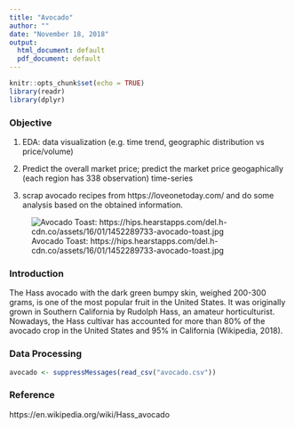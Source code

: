 ---
title: "Avocado"
author: ""
date: "November 18, 2018"
output:
  html_document: default
  pdf_document: default
---

```{r setup, include=FALSE}
knitr::opts_chunk$set(echo = TRUE)
library(readr)
library(dplyr)
```

### Objective

1. EDA: data visualization (e.g. time trend, geographic distribution vs price/volume)

2. Predict the overall market price; predict the market price geogaphically (each region has 338 observation) time-series

3. scrap avocado recipes from https://loveonetoday.com/ and do some analysis based on the obtained information. 

![Avocado Toast: https://hips.hearstapps.com/del.h-cdn.co/assets/16/01/1452289733-avocado-toast.jpg](https://hips.hearstapps.com/del.h-cdn.co/assets/16/01/1452289733-avocado-toast.jpg)

### Introduction 

The Hass avocado with the dark green bumpy skin, weighed 200-300 grams, is one of the most popular fruit in the United States. It was originally grown in Southern California by Rudolph Hass, an amateur horticulturist. Nowadays, the Hass cultivar has accounted for more than 80% of the avocado crop in the United States and 95% in California (Wikipedia, 2018). 

### Data Processing

```{r}
avocado <- suppressMessages(read_csv("avocado.csv"))
```

### Reference 

https://en.wikipedia.org/wiki/Hass_avocado